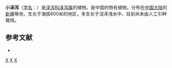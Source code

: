 {{Speciesbox
| taxon = Alisma nanum
| binomial_authority = D. F. Cui
}}

'''小泽泻'''（[[学名|学名]]：{{lang|la|''Alisma nanum''}}）是[[泽泻科|泽泻科]][[泽泻属|泽泻属]]的植物，是中国的特有植物。分布在[[中国大陆|中国大陆]]的[[新疆|新疆]]等地，生长于海拔600米的地区，多生长于沼泽浅水中，目前尚未由人工引种栽培。

== 参考文献 ==
<div class="references-small">
* {{cite web| url =http://www.bioinfo.cn/db05/KmzwSpecies.php?action=view&id=1092| title =小泽泻| work =《中国高等植物数据库全库》| publisher =中国科学院微生物研究所| author =昆明植物研究所| accessdate =2009-02-22| deadurl =yes| archiveurl =https://web.archive.org/web/20160305073114/http://www.bioinfo.cn/db05/KmzwSpecies.php?action=view&id=1092| archivedate =2016-03-05}}
</div>
{{Taxonbar|from=Q10959500}}

[[Category:泽泻属|X]]
[[Category:中国特有植物|X]]
[[Category:新疆植物|X]]


{{植物小作品}}